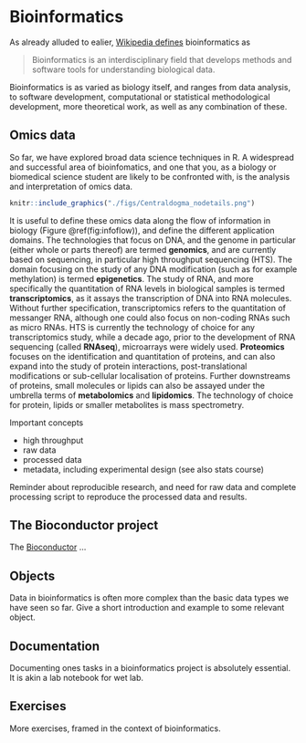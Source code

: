# Bioinformatics {#sec:bioinfo}

As already alluded to ealier, [Wikipedia
defines](https://en.wikipedia.org/wiki/Bioinformatics) bioinformatics
as

> Bioinformatics is an interdisciplinary field that develops methods
  and software tools for understanding biological data.

Bioinformatics is as varied as biology itself, and ranges from data
analysis, to software development, computational or statistical
methodological development, more theoretical work, as well as any
combination of these.

## Omics data

So far, we have explored broad data science techniques in R. A
widespread and successful area of bioinfomatics, and one that you, as
a biology or biomedical science student are likely to be confronted
with, is the analysis and interpretation of omics data.

```r
knitr::include_graphics("./figs/Centraldogma_nodetails.png")
```

It is useful to define these omics data along the flow of information
in biology (Figure \@ref(fig:infoflow)), and define the different
application domains. The technologies that focus on DNA, and the
genome in particular (either whole or parts thereof) are termed
**genomics**, and are currently based on sequencing, in particular
high throughput sequencing (HTS). The domain focusing on the study of
any DNA modification (such as for example methylation) is termed
**epigenetics**. The study of RNA, and more specifically the
quantitation of RNA levels in biological samples is termed
**transcriptomics**, as it assays the transcription of DNA into RNA
molecules. Without further specification, transcriptomics refers to
the quantitation of messanger RNA, although one could also focus on
non-coding RNAs such as micro RNAs. HTS is currently the technology of
choice for any transcriptomics study, while a decade ago, prior to the
development of RNA sequencing (called **RNAseq**), microarrays were
widely used. **Proteomics** focuses on the identification and
quantitation of proteins, and can also expand into the study of
protein interactions, post-translational modifications or sub-cellular
localisation of proteins. Further downstreams of proteins, small
molecules or lipids can also be assayed under the umbrella terms of
**metabolomics** and **lipidomics**. The technology of choice for
protein, lipids or smaller metabolites is mass spectrometry.

Important concepts

- high throughput
- raw data
- processed data
- metadata, including experimental design (see also stats course)

Reminder about reproducible research, and need for raw data and
complete processing script to reproduce the processed data and
results.

## The Bioconductor project {#sec:bioconductor}

The [Bioconductor](http://www.bioconductor.org) ...

## Objects

Data in bioinformatics is often more complex than the basic data types
we have seen so far. Give a short introduction and example to some
relevant object.

## Documentation

Documenting ones tasks in a bioinformatics project is absolutely
essential. It is akin a lab notebook for wet lab.



## Exercises

More exercises, framed in the context of bioinformatics.